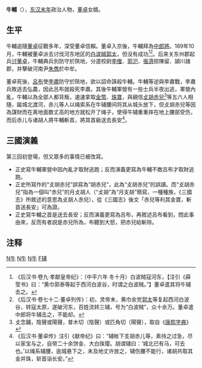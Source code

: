 '''牛輔'''（{{bd||？|192年|catIdx=N牛}}），[[东汉末年|东汉末年]]政治人物，[[董卓|董卓]]女婿。

==生平==
牛輔追隨[[董卓|董卓]]征戰多年，深受董卓信賴。董卓入京後，牛輔拜為[[中郎將|中郎將]]。189年10月，牛輔被董卓派去讨伐河东地区的[[白波贼|白波贼]][[郭太|郭太]]，但没有成功<ref>《后汉书·卷九·孝献皇帝纪》：（中平六年 冬十月）白波贼寇河东，【注引《薛莹书》曰：“黄巾郭泰等起于西河白波谷，时谓之白波贼。”】董卓遣其将牛辅击之。</ref><ref>《后汉书·卷七十二·董卓列传》：初，灵帝末，黄巾余党[[郭太|郭太]]等复起西河白波谷，转寇太原，遂破河东，百姓流转三辅，号为“白波贼”，众十余万。董卓遣中郎将牛辅击之，不能却。</ref>。后来关东州郡起兵[[討伐董卓之戰|讨董卓]]，牛輔典兵別防守於陝地，分遣校尉[[李傕|李傕]]、[[郭汜|郭汜]]、[[張濟_(武威)|張濟]]掠陳留、潁川諸郡，并擊破河南尹[[朱儁|朱儁]]於中牟。

董卓死後，[[呂布|呂布]]使[[李肃_(东汉)|李肅]]防守於陝地，欲以詔命誅殺牛輔。牛輔等逆與李肅戰，李肅兵敗逃去弘農，因此呂布就殺死李肅。其後牛輔軍營有一些士兵半夜出逃，軍營內亂，牛輔以為全部人都背叛，速速拿取[[金幣|金幣]]、[[珠寶|珠寶]]，與親信[[攴胡赤兒|攴胡赤兒]]<ref>攴念鋪，陰聲或陽聲，普木切（陰聲）或匹角切（陽聲），取自《[[康熙字典|康熙字典]]》</ref>等五六人相隨，踰城北渡河，赤儿等人以绳索系在牛辅腰间将其从城头放下，但攴胡赤兒等因為謀財而在离地面数丈高的地方就松开了绳子，使得牛辅重重摔在地上腰部受伤，而后赤儿与诸胡人將牛輔斬首，將其首級送去長安<ref>《后汉书·董卓传》注引《献帝纪》曰：“辅帐下支胡赤儿等，素待之过急，尽以家宝与之，自带二十余饼金、大白珠璎。胡谓辅曰：‘城北已有马，可去也。’以绳系辅腰，逾城悬下之，未及地丈许放之，辅伤腰不能行，诸胡共取其金并珠，斩首诣长安。”</ref>。

==三國演義==
第三回初登場，但又眾多的事情已被改寫。
*正史寫牛輔軍營中因內亂才取財逃跑；反而演義更寫為牛輔不敵呂布才取財逃跑。
*正史所寫作的“攴胡赤兒”誤寫為“胡赤兒”，此為“攴胡赤兒”的誤讀。而“攴胡赤兒”指為一個叫“赤兒”的月攴胡人（“攴胡”為“月支胡”簡寫，一種種族，《三國志》所敘述的意思為攴胡人赤兒），從《三國志》後文「赤兒等利其金寶，斬首送長安」可為證。
*正史寫牛輔之首是送去長安；反而演義更寫為呂布，再敘述呂布看到，問此事由來，反而有者説是赤兒所為，布聽到大怒，把赤兒給斬除。

==注释==
<references />
 

[[Category:東漢軍事人物|N牛]]
[[Category:三國軍事人物|N牛]]
[[Category:三國被處決者|N牛]]
[[Category:牛姓|F辅]]